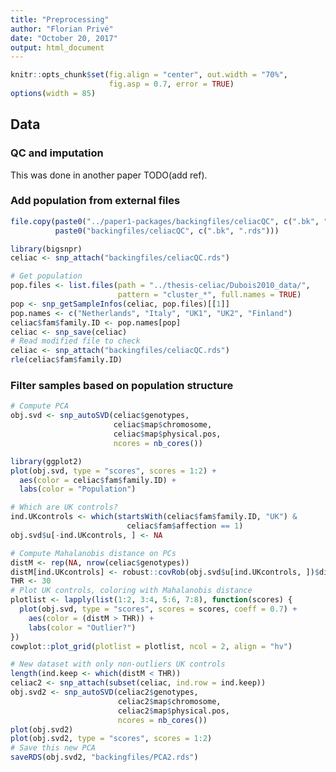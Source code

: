 ```yaml
---
title: "Preprocessing"
author: "Florian Privé"
date: "October 20, 2017"
output: html_document
---
```


```r
knitr::opts_chunk$set(fig.align = "center", out.width = "70%", 
                      fig.asp = 0.7, error = TRUE)
options(width = 85)
```

## Data

### QC and imputation

This was done in another paper TODO(add ref).

### Add population from external files

```r
file.copy(paste0("../paper1-packages/backingfiles/celiacQC", c(".bk", ".rds")),
          paste0("backingfiles/celiacQC", c(".bk", ".rds")))

library(bigsnpr)
celiac <- snp_attach("backingfiles/celiacQC.rds")

# Get population
pop.files <- list.files(path = "../thesis-celiac/Dubois2010_data/", 
                        pattern = "cluster_*", full.names = TRUE)
pop <- snp_getSampleInfos(celiac, pop.files)[[1]]
pop.names <- c("Netherlands", "Italy", "UK1", "UK2", "Finland")
celiac$fam$family.ID <- pop.names[pop]
celiac <- snp_save(celiac)
# Read modified file to check
celiac <- snp_attach("backingfiles/celiacQC.rds")
rle(celiac$fam$family.ID)
```

### Filter samples based on population structure

```r
# Compute PCA
obj.svd <- snp_autoSVD(celiac$genotypes, 
                       celiac$map$chromosome,
                       celiac$map$physical.pos, 
                       ncores = nb_cores())

library(ggplot2)
plot(obj.svd, type = "scores", scores = 1:2) + 
  aes(color = celiac$fam$family.ID) + 
  labs(color = "Population")
```

```r
# Which are UK controls?
ind.UKcontrols <- which(startsWith(celiac$fam$family.ID, "UK") & 
                          celiac$fam$affection == 1)
obj.svd$u[-ind.UKcontrols, ] <- NA
```

```r
# Compute Mahalanobis distance on PCs
distM <- rep(NA, nrow(celiac$genotypes))
distM[ind.UKcontrols] <- robust::covRob(obj.svd$u[ind.UKcontrols, ])$dist
THR <- 30
# Plot UK controls, coloring with Mahalanobis distance
plotlist <- lapply(list(1:2, 3:4, 5:6, 7:8), function(scores) {
  plot(obj.svd, type = "scores", scores = scores, coeff = 0.7) + 
    aes(color = (distM > THR)) + 
    labs(color = "Outlier?")
}) 
cowplot::plot_grid(plotlist = plotlist, ncol = 2, align = "hv")
```

```r
# New dataset with only non-outliers UK controls
length(ind.keep <- which(distM < THR))
celiac2 <- snp_attach(subset(celiac, ind.row = ind.keep))
obj.svd2 <- snp_autoSVD(celiac2$genotypes, 
                        celiac2$map$chromosome,
                        celiac2$map$physical.pos,
                        ncores = nb_cores())
plot(obj.svd2)
plot(obj.svd2, type = "scores", scores = 1:2) 
# Save this new PCA
saveRDS(obj.svd2, "backingfiles/PCA2.rds")
```


